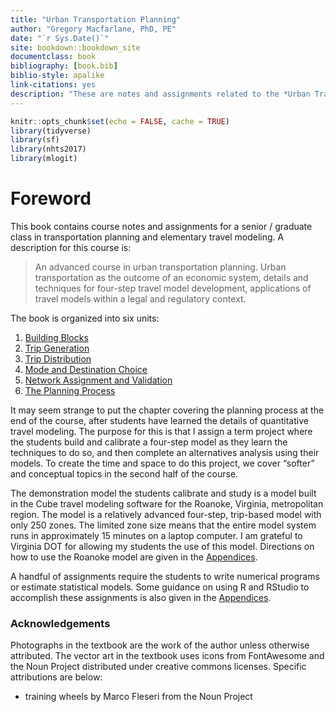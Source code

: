 ```yaml
--- 
title: "Urban Transportation Planning"
author: "Gregory Macfarlane, PhD, PE"
date: "`r Sys.Date()`"
site: bookdown::bookdown_site
documentclass: book
bibliography: [book.bib]
biblio-style: apalike
link-citations: yes
description: "These are notes and assignments related to the *Urban Transportation Planning*  class at BYU."
---
```


```r
knitr::opts_chunk$set(echo = FALSE, cache = TRUE)
library(tidyverse)
library(sf)
library(nhts2017)
library(mlogit)
```

# Foreword {-#syllabus}

This book contains course notes and assignments for a senior / graduate class in
transportation planning and elementary travel modeling. A description for this course
is:

> An advanced course in urban transportation planning. Urban transportation as
the outcome of an economic system, details and techniques for four-step travel
model development, applications of travel models within a legal and regulatory
context.

The book is organized into six units:

  1. [Building Blocks](#chap-blocks)
  2. [Trip Generation](#chap-tripgen)
  3. [Trip Distribution](#chap-distribution)
  4. [Mode and Destination Choice](#chap-modechoice)
  5. [Network Assignment and Validation](#chap-assignment)
  6. [The Planning Process](#chap-process)
  
It may seem strange to put the chapter covering the planning process at the end
of the course, after students have learned the details of quantitative travel
modeling. The purpose for this is that I assign a term project where the
students build and calibrate a four-step model as they learn the techniques to do
so, and then complete an alternatives analysis using their models. To create
the time and space to do this project, we cover "softer" and conceptual topics
in the second half of the course.

The demonstration model the students calibrate and study is a model built in the
Cube travel modeling software for the Roanoke, Virginia, metropolitan region.
The model is a relatively advanced four-step, trip-based model with only 250
zones. The limited zone size means that the entire model system runs in
approximately 15 minutes on a laptop computer. I am grateful to Virginia DOT for
allowing my students the use of this model. Directions on how to use the Roanoke
model are given in the [Appendices](#app-demomodel).

A handful of assignments require the students to write numerical programs or
estimate statistical models. Some guidance on using R and RStudio to accomplish
these assignments is also given in the [Appendices](#app-rstudio).

### Acknowledgements {-}
Photographs in the textbook are the work of the author unless otherwise attributed.
The vector art in the textbook uses icons from FontAwesome and the Noun Project
distributed under creative commons licenses. Specific attributions are below:

  - training wheels by Marco Fleseri from the Noun Project